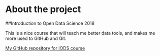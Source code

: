 
# About the project

##Introduction to Open Data Science 2018

This is a nice course that will teach me better data tools, and makes me more used to GitHub and Git.


[My GitHub repository for IODS course](https://github.com/ChrisRimoas/IODS-project)